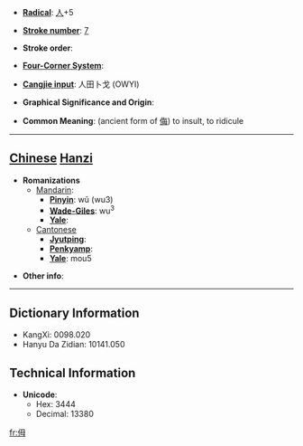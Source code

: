 * '''[[Wiktionary:Chinese radical index| Radical]]''': [[Wiktionary:Chinese radical index 人|人]]+5

* '''[[Wiktionary:Chinese total strokes index|Stroke number]]''': [[Wiktionary:Chinese total strokes index 7|7]]

* '''Stroke order''': 

* '''[[Wiktionary:Chinese four corner index|Four-Corner System]]''': 

* '''[[Wiktionary:Chinese Cangjie index|Cangjie input]]''': 人田卜戈 (OWYI)

* '''Graphical Significance and Origin''': 

* '''Common Meaning''': (ancient form of [[侮]]) to insult, to ridicule

----

== [[Chinese]] [[Hanzi]] ==

* '''Romanizations'''
** [[Mandarin]]:
*** '''[[Pinyin]]''': wǔ (wu3)
*** '''[[Wade-Giles]]''': wu<sup>3</sup>
*** '''[[Yale]]''': 
**[[Cantonese]]
***'''[[Jyutping]]''':
***'''[[Penkyamp]]''': 
***'''[[Yale]]''': mou5

* '''Other info''': 

----

== Dictionary Information ==

* KangXi: 0098.020
* Hanyu Da Zidian: 10141.050

== Technical Information ==

* '''Unicode''':
** Hex: 3444
** Decimal: 13380

[[fr:㑄]]